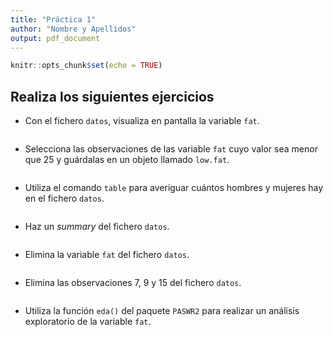 ```yaml
---
title: "Práctica 1"
author: "Nombre y Apellidos"
output: pdf_document
---
```


```r
knitr::opts_chunk$set(echo = TRUE)  
```

## Realiza los siguientes ejercicios

-   Con el fichero `datos`, visualiza en pantalla la variable `fat`.

```r

```

-   Selecciona las observaciones de las variable `fat` cuyo valor sea menor que 25 y guárdalas en un objeto llamado `low.fat`.

```r

```

-   Utiliza el comando `table` para averiguar cuántos hombres y mujeres hay en el fichero `datos`.

```r

```

-   Haz un *summary* del fichero `datos`.

```r

```

-   Elimina la variable `fat` del fichero `datos`.

```r

```

-   Elimina las observaciones 7, 9 y 15 del fichero `datos`.

```r

```

-   Utiliza la función `eda()` del paquete `PASWR2` para realizar un análisis exploratorio de la variable `fat`.

```r

```
